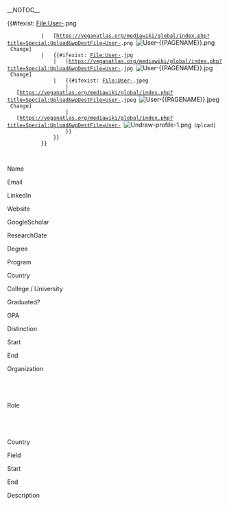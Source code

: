 <noinclude>{{X/Template
|description=
This form adds the following templates to user pages:

* [[Template:X/MyProfile/Header|Header]]
* [[Template:X/MyProfile/Description|Description]]
* [[Template:X/MyProfile/Education|Education]]
* [[Template:X/MyProfile/Work|Work]]

The form opens automatically when editing a page in the <code>User:</code> namespace.
|extensions=
{{X/Template/Extension|extension=Cargo}}
{{X/Template/Extension|extension=Semantic_Extra_Special_Properties}}
|templates=
{{X/Template/Form|1|form=MyProfile}}
{{X/Template/Template|2|template=X/MyProfile/Header}}
{{X/Template/Template|3|template=X/SetProperty}}
{{X/Template/Template|2|template=X/MyProfile/Description}}
{{X/Template/Template|2|template=X/MyProfile/Education}}
{{X/Template/Template|3|template=X/MyProfile/Education/Object}}
{{X/Template/Template|2|template=X/MyProfile/Work}}
{{X/Template/Template|3|template=X/MyProfile/Work/Object}}
}}</noinclude><includeonly>
{{{info|create title=Create article:<br><page name>|edit title=Edit article:<br><page name>}}}
<div id="wikiPreview" style="display: none; padding-bottom: 25px; margin-bottom: 25px; border-bottom: 1px solid #AAAAAA;"></div>__NOTOC__

{{{for template|X/MyProfile/Header}}}
<div class="container px-5 py-3">
    <div class="row">
        <div class="col-3 d-flex justify-content-center align-items-center MyProfile-Image link-in-tab p-0" style="border-radius:50%"><!--
        -->{{#ifexist: File:User-{{PAGENAME}}.png
            |   [https://veganatlas.org/mediawiki/global/index.php?title=Special:Upload&wpDestFile=User-{{urlencode:{{PAGENAME}}|WIKI}}.png [[File:User-{{PAGENAME}}.png|class=img-width MyProfile-Image|link=]] <span class="d-none" id="MyProfile-Image-Upload">Change</span>]
            |   {{#ifexist: File:User-{{PAGENAME}}.jpg
                |   [https://veganatlas.org/mediawiki/global/index.php?title=Special:Upload&wpDestFile=User-{{urlencode:{{PAGENAME}}|WIKI}}.jpg [[File:User-{{PAGENAME}}.jpg|class=img-width MyProfile-Image|link=]] <span class="d-none" id="MyProfile-Image-Upload">Change</span>]
                |   {{#ifexist: File:User-{{PAGENAME}}.jpeg
                    |   [https://veganatlas.org/mediawiki/global/index.php?title=Special:Upload&wpDestFile=User-{{urlencode:{{PAGENAME}}|WIKI}}.jpeg [[File:User-{{PAGENAME}}.jpeg|class=img-width MyProfile-Image|link=]] <span class="d-none" id="MyProfile-Image-Upload">Change</span>]
                    |   [https://veganatlas.org/mediawiki/global/index.php?title=Special:Upload&wpDestFile=User-{{urlencode:{{PAGENAME}}|WIKI}} [[File:Undraw-profile-1.png|class=img-width MyProfile-Image|link=]] <span class="d-none" id="MyProfile-Image-Upload">Upload</span>]
                    }}
                }}
            }}
        </div>
        <div class="col-8 offset-1">
            <div class="container">
                <div class="row mb-2">
                    <div class="col-12">
                        <h2 class="mt-0 pt-0">{{PAGENAME}}</h2>
                    </div>
                </div>
                <div class="row my-3">
                    <div class="col-6 d-flex flex-column">
                        <div class="MyProfile-input-heading">Name</div>
                        <div>{{{field|realname|class=w-100}}}</div>
                    </div>
                    <div class="col-6 d-flex flex-column">
                        <div class="MyProfile-input-heading">Email</div>
                        <div>{{{field|email|placeholder=Email address|class=w-100}}}</div>
                    </div>
                </div>
                <div class="row my-3">
                    <div class="col-6 d-flex flex-column">
                        <div class="MyProfile-input-heading">LinkedIn</div>
                        <div>{{{field|linkedin|placeholder=LinkedIn username|class=w-100}}}</div>
                    </div>
                    <div class="col-6 d-flex flex-column">
                        <div class="MyProfile-input-heading">Website</div>
                        <div>{{{field|website|placeholder|Own website (URL)|class=w-100}}}</div>
                    </div>
                </div>
                <div class="row my-3">
                    <div class="col-6 d-flex flex-column">
                        <div class="MyProfile-input-heading">GoogleScholar</div>
                        <div>{{{field|googlescholar|placeholder=GoogleScholar ID|class=w-100}}}</div>
                    </div>
                    <div class="col-6 d-flex flex-column">
                        <div class="MyProfile-input-heading">ResearchGate</div>
                        <div>{{{field|researchgate|placeholder=ResearchGate username|class=w-100}}}</div>
                    </div>
                </div>
            </div>
        </div>
    </div>
</div>
{{{end template}}}

{{{for template|X/MyProfile/Description|label=Description}}}
{{{field|1|input type=textarea|editor=visualeditor||class=toolbarOnTop|class=w-100}}}
{{{end template}}}

{{{for template|X/MyProfile/Education}}}
{{{field|objects|holds template}}}
{{{end template}}}

{{{for template|X/MyProfile/Education/Object|label=Education|multiple|embed in field=X/MyProfile/Education[objects]|class=pt-1|displayed fields when minimized=degree,program,dateStart,dateEnd}}}
<div class="container">
    <div class="row mb-3">
        <div class="col-3 d-flex flex-column p-0">
            <div class="MyProfile-input-heading">Degree</div>
            <div class="h-100">{{{field|degree|input type=combobox|values=Bachelor,Master,Doctor|class=w-100 page-forms-section}}}</div>
        </div>
        <div class="col-9 d-flex flex-column p-0 pr-3">
            <div class="MyProfile-input-heading">Program</div>
            <div class="h-100">{{{field|program|class=w-100 h-100}}}</div>
        </div>
    </div>
    <div class="row mb-3">
        <div class="col-3 d-flex flex-column p-0">
            <div class="MyProfile-input-heading">Country</div>
            <div class="h-100">{{{field|country|input type=combobox|class=w-100 h-100}}}</div>
        </div>
        <div class="col-9 d-flex flex-column p-0 pr-3">
            <div class="MyProfile-input-heading">College / University</div>
            <div class="h-100">{{{field|college|class=w-100 h-100}}}</div>
        </div>
    </div>
    <div class="row mb-3">
        <div class="col-3 d-flex flex-column w-100 p-0 pr-3">
            <div class="MyProfile-input-heading">Graduated?</div>
            <div class="h-100">{{{field|graduated|input type=combobox|values=Yes,No|class=w-100 h-100}}}</div>
        </div>
        <div class="col-2 d-flex flex-column p-0 pr-3">
            <div class="MyProfile-input-heading">GPA</div>
            <div class="h-100">{{{field|gpa|class=w-100 h-100}}}</div>
        </div>
        <div class="col-2 d-flex flex-column p-0">
            <div class="MyProfile-input-heading">Distinction</div>
            <div class="h-100">{{{field|distinction|input type=combobox|values=Cum laude, Magna cum laude,Summa cum laude,With honours|class=w-100 h-100}}}</div>
        </div>
        <div class="col-2 offset-1 d-flex p-0 pr-3">
            <div class="d-flex flex-column flex-fill p-0">
                <div class="MyProfile-input-heading">Start</div>
                <div class="h-100">{{{field|dateStart|input type=datepicker|date format=YYYY-MM-DD|class=w-100 h-100}}}</div>
            </div>
        </div>
         <div class="col-2 d-flex p-0 pr-3">
            <div class="d-flex flex-column flex-fill p-0">
                <div class="MyProfile-input-heading">End</div>
                <div class="h-100">{{{field|dateEnd|input type=datepicker|date format=YYYY-MM-DD|class=w-100 h-100}}}</div>
            </div>
        </div>
    </div>
</div>
{{{end template}}}

{{{for template|X/MyProfile/Work}}}
{{{field|objects|holds template}}}
{{{end template}}}

{{{for template|X/MyProfile/Work/Object|label=Work|multiple|embed in field=X/MyProfile/Work[objects]|class=pt-1|displayed fields when minimized=organization,role,dateStart,dateEnd}}}
<div class="container">
    <div class="row mb-3">
        <div class="col-12 d-flex flex-column p-0 pr-3">
            <div class="MyProfile-input-heading">Organization</div>
            <div class="h-100" style="min-height:2.5rem">{{{field|organization|class=w-100 h-100}}}</div>
        </div>
    </div>
    <div class="row mb-3">
        <div class="col-12 d-flex flex-column p-0 pr-3">
            <div class="MyProfile-input-heading">Role</div>
            <div class="h-100" style="min-height:2.5rem">{{{field|role|class=w-100 h-100}}}</div>
        </div>
    </div>
    <div class="row mb-3">
        <div class="col-3 d-flex flex-column p-0">
            <div class="MyProfile-input-heading">Country</div>
            <div class="h-100">{{{field|country|input type=combobox|class=w-100 h-100}}}</div>
        </div>
        <div class="col-5 d-flex flex-column p-0 pr-3">
            <div class="MyProfile-input-heading">Field</div>
            <div class="h-100 w-100">{{{field|field|input type=combobox|class=w-100 h-100|size=63}}}</div>
        </div>
        <div class="col-2 d-flex p-0 pr-3">
            <div class="d-flex flex-column flex-fill p-0">
                <div class="MyProfile-input-heading">Start</div>
                <div class="h-100">{{{field|dateStart|input type=datepicker|date format=YYYY-MM-DD|class=w-100 h-100}}}</div>
            </div>
        </div>
        <div class="col-2 d-flex p-0 pr-3">
            <div class="d-flex flex-column flex-fill p-0">
                <div class="MyProfile-input-heading">End</div>
                <div class="h-100">{{{field|dateEnd|input type=datepicker|date format=YYYY-MM-DD|class=w-100 h-100}}}</div>
            </div>
        </div>
    </div>
    <div class="row mb-3">
        <div class="col-12 d-flex flex-column w-100 p-0 pr-3">
            <div class="MyProfile-input-heading">Description</div>
            <div class="h-100">{{{field|description|input type=textarea|rows=3|autogrow|class=w-100 h-100}}}</div>
        </div>
    </div>
</div>
{{{end template}}}</includeonly>